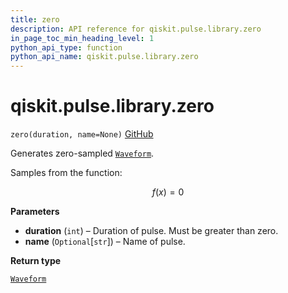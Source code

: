 ```yaml
---
title: zero
description: API reference for qiskit.pulse.library.zero
in_page_toc_min_heading_level: 1
python_api_type: function
python_api_name: qiskit.pulse.library.zero
---
```


# qiskit.pulse.library.zero

<span id="qiskit.pulse.library.zero" />

`zero(duration, name=None)` [GitHub](https://github.com/qiskit/qiskit/tree/stable/0.23/qiskit/pulse/library/discrete.py "view source code")

Generates zero-sampled [`Waveform`](qiskit.pulse.library.Waveform "qiskit.pulse.library.Waveform").

Samples from the function:

$$
f(x) = 0
$$

**Parameters**

*   **duration** (`int`) – Duration of pulse. Must be greater than zero.
*   **name** (`Optional`\[`str`]) – Name of pulse.

**Return type**

[`Waveform`](qiskit.pulse.library.Waveform "qiskit.pulse.library.waveform.Waveform")


